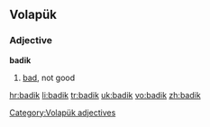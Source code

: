 ==Volapük==
===Adjective===
'''badik'''
# [[bad]], not good

[[Category:Volapük adjectives]]

[[hr:badik]]
[[li:badik]]
[[tr:badik]]
[[uk:badik]]
[[vo:badik]]
[[zh:badik]]